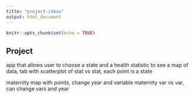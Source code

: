 ```yaml
---
title: "project-ideas"
output: html_document
---
```


```r
knitr::opts_chunk$set(echo = TRUE)
```

## Project

app that allows user to choose a state and a health statistic to see a map of data, tab with scatterplot of stat vs stat, each point is a state

maternity map with points, change year and variable
maternity var vs var, can change vars and year